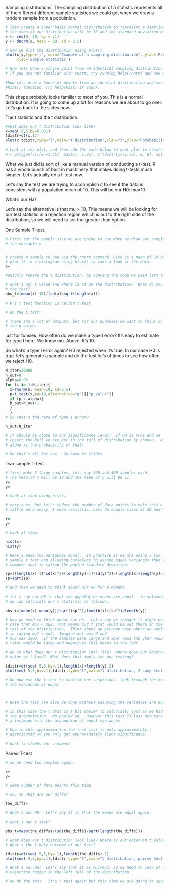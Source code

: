Sampling distributions. 
The sampling distribution of a statistic represents all of the different different sample statistics we could get when we draw a random sample from a population. 
```r
# lets create a super basic normal distribution to represent a sampling distribution.
# the mean of our distribution will be 10 and the standard deviation will be 2.5. 
x <- seq(0, 20, by = .1)
y <- dnorm(x, mean = 10, sd = 2.5)

# now we plot the distribution using plot(). 
plot(x,y,type='l', main="Example of a sampling distribution", ylab='Probability',
     xlab='Sample Statistic')

# Now lets draw a single point from an identical sampling distribution using the rnorm function
# If you are not familiar with rnorm, try running help(rnorm) and see what comes up

#Now lets draw a bunch of points from an idential distribution and see what they look like using the 
#hist() function. Try help(hist) if stuck.
```
This shape probably looks familiar to most of you. This is a normal distribution. It is going to come up a lot for reasons we are about to go over. Let's go back to the slides now. 


The t statistic and the t distribution. 
```r
#What does our t distribution look like?
x=seq(-5,5,by=0.001)
tdistr=dt(x,17)
plot(x,tdistr,type="l",main="t distribution",xlab="t",ylab="Porobability Density") 

# Look at the plot, and then add the code below to your plot to create a rejection region. 
# + polygon(c(x[x>=1.75], max(x), 1.75), c(tdistr[x>=1.75], 0, 0), col="red") #


```
What we just did is sort of like a manual version of conducting a t-test. R has a whole bunch of built in machinery that makes doing t-tests much simpler. Let's actually do a t-test now. 

Let's say the test we are trying to accomplish it to see if the data is
consistent with a population mean of 10.  This will be our H0: mu=10.

What's our Ha?  
  
Let's say the alternative is that mu > 10, This means we will be looking
for our test statistic in a rejection region which is out to the right
side of the distribution, so we will need to set the greater than option.

One Sample T-test. 

```r
# First set the sample size we are going to use when we draw our sample. Let's do 20 replicates and call 
# the variable n


# create a sample to use via the rnorm command. Give it a mean of 10 and a standard deviation of 2.5
# plot it in a histogram using hist() to take a look at the data.
x=

#Quickly remake the t distribution, by copying the code we used last time. 

# what's our t value and where is it on the distribution?  What do you predict for the result of
# the test?
obs_t=(mean(x)-10)/(sd(x)/sqrt(length(x)))

# R's t test function is called t.test

# do the t.test:

# There are a lot of outputs, but for our purposes we want to focus on 
# the p-value. 
```
just for funsies:  How often do we make a type I error?  It's
easy to estimate for type I here.  We know mu.  Above. It's 10.

So what's a type I error again?  H0 rejected when it's true.
In our case H0 is true.
let's generate a sample and do the test lot's of times to see how often
we reject H0.
```r
N_iter=20000
h_out=0
alpha=0.05
for (i in 1:N_iter){
  x=rnorm(n, mean=10, sd=2.5)
  p=t.test(x,mu=10,alternative="g")[["p.value"]]
  if (p < alpha){
  h_out=h_out+1
  }
  }
# So what's the rate of type I error?

h_out/N_iter

# It should be close to our significance level!  If H0 is true and we
# reject the Null we are out in the tail of distribution by chance.  And
# alpha is the probability of that!

# Ok that's all for now.  Go back to slides.
```
Two sample T-test.
```r
# first make 2 large samples, lets say 200 and 400 samples each. 
# The mean of x will be 10 and the mean of y will be 11. 
x=
y=

# Look at them using hist().

# very cute, but let's reduce the number of data points to make this a
# little more messy, I mean realistic. Lets do sample sizes of 20 and 40.

x=
y=

# Look at them.

hist(x)
hist(y)
```

```r
# Here I made the variances equal.  In practice if we are using a two
# sample t test and allowing ourselves to assume equal variances then we
# compute what is called the pooled standard deviation.  

sp=((length(x)-1)*sd(x)^2+(length(y)-1)*sd(y)^2)/(length(x)+length(y)-2)
sp=sqrt(sp)

# and then we need to think about our H0 for a moment.

# let's say our H0 is that the population means are equal.  ie mu1=mu2.  So
# we can calculate our t statistic as follows:
  
obs_t=(mean(x)-mean(y))/sqrt((sp^2)/length(x)+(sp^2)/length(y))

# Now we need to think about our Ha.  Let's say we thought it might be the
# case that mu1 < mu2, That means our t stat would be out there in the left
# tail of the distribution.  Think about an extreme case where we would feel confident
# in saying mu1 < mu2.  Imagine mu1 was 0 and
# mu2 was 1000.  If the samples were large and xbar ~mu1 and ybar ~mu2 then
# tstat would be large and negative! This means to the left.

# ok so what does our t distribution look like?  Where does our observed
# value of t land?  What does that imply for our testing?

tdistr=dt(seq(-5,5,by=.1),length(x)+length(y)-2)
plot(seq(-5,5,by=.1),tdistr,type="l",main="t distribution, 2 samp test example",xlab="",ylab="")

# Ok now use the t.test to confirm our suspicions. look through the help file and figure out how to set 
# the variances as equal



# Note the test can also be done without assuming the variances are equal

# In this case the t stat is a bit easier to calculate, just as we had in
# the presentation.  No pooled sd.  However this test is less accurate than 
# a testmade with the assumption of equal variances.

# Due to this approximation the test stat is only approximately t
# distributed so you only get approximately alpha significance.

# back to slides for a moment
```
Paired T-test
```r
# ok we need two samples again.

x=
y=

# same number of data points this time.

# ok, so what are our diffs?
  
the_diffs=

# What's our H0.  Let's say it is that the means are equal again.

# what's our t stat?

obs_t=mean(the_diffs)/(sd(the_diffs)/sqrt(length(the_diffs)))

# what does our t distribution look like? Where is our observed t value?
# What's the likely outcome of our test?

tdistr=dt(seq(-5,5,by=.1),length(the_diffs)-1)
plot(seq(-5,5,by=.1),tdistr,type="l",main="t distribution, paired test example",xlab="",ylab="")

# What's our Ha?  Let's say that it is mu1<mu2, so we need to look at a
# rejection region in the left tail of the distribution.

# ok do the test.  it's t.test again but this time we are going to specify that they are paired. 
```
